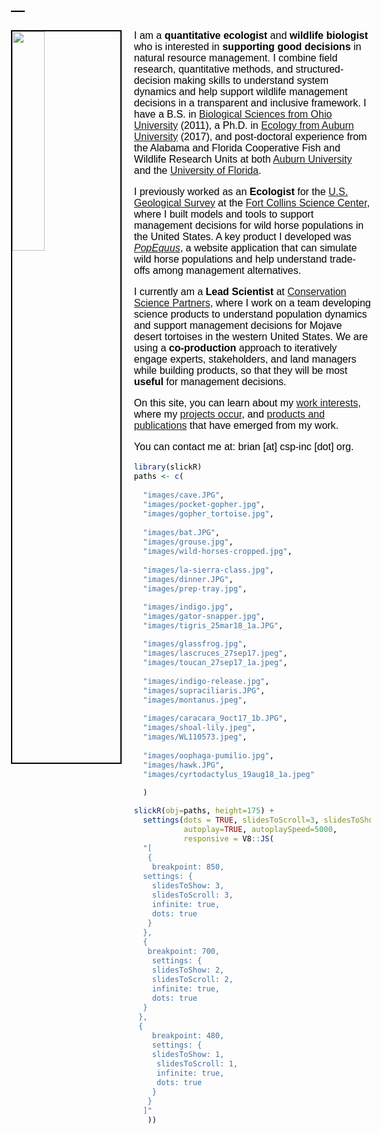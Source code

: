 ---
---

<link rel="stylesheet" href="styles.css" type="text/css">

<style type="text/css">
body{ /* Normal  */ font-size: 16px; font-family: Arial; color:black}
td {  /* Table  */ font-size: 8px;}
h1.title {font-size: 38px; color: DarkRed;}
h1 { /* Header 1 */ font-size: 28px; color: Black;}
h2 { /* Header 2 */ font-size: 22px; color: Black;}
h3 { /* Header 3 */ font-size: 18px; color: Black;}
code.r{ /* Code block */ font-size: 12px;}
pre { /* Code block - determines code spacing between lines */ font-size: 14px;}
</style>

<img src="images/brian-folt.jpg" style="width:30%; border:2px solid; margin-right: 20px" align="left">

I am a **quantitative ecologist** and **wildlife biologist** who is interested in **supporting good decisions** in natural resource management. I combine field research, quantitative methods, and  structured-decision making skills to understand system dynamics and help support wildlife management decisions in a transparent and inclusive framework. I have a B.S. in [Biological Sciences from Ohio University](https://www.ohio.edu/cas/biology) (2011), a Ph.D. in [Ecology from Auburn University](http://www.auburn.edu/cosam/departments/biology/) (2017), and post-doctoral experience from the Alabama and Florida Cooperative Fish and Wildlife Research Units at both [Auburn University](https://www1.usgs.gov/coopunits/unit/Alabama) and the [University of Florida](https://wec.ifas.ufl.edu/coop/). 

I previously worked as an **Ecologist** for the [U.S. Geological Survey](https://www.usgs.gov/) at the [Fort Collins Science Center](https://www.usgs.gov/centers/fort), where I built models and tools to support management decisions for wild horse populations in the United States. A key product I developed was [*PopEquus*](https://rconnect.usgs.gov/popequus/), a website application that can simulate wild horse populations and help understand trade-offs among management alternatives.

I currently am a **Lead Scientist** at [Conservation Science Partners](https://csp-inc.org), where I work on a team developing science products to understand population dynamics and support management decisions for Mojave desert tortoises in the western United States. We are using a **co-production** approach to iteratively engage experts, stakeholders, and land managers while building products, so that they will be most **useful** for management decisions.

On this site, you can learn about my [work interests](https://brianfolt.github.io/research), where my [projects occur](https://brianfolt.github.io/locations), and [products and publications ](https://brianfolt.github.io/publications) that have emerged from my work.

You can contact me at: brian [at] csp-inc [dot] org.

```r
library(slickR)
paths <- c(
  
  "images/cave.JPG",
  "images/pocket-gopher.jpg",
  "images/gopher_tortoise.jpg",
  
  "images/bat.JPG",
  "images/grouse.jpg",
  "images/wild-horses-cropped.jpg",
  
  "images/la-sierra-class.jpg",
  "images/dinner.JPG",
  "images/prep-tray.jpg",

  "images/indigo.jpg",
  "images/gator-snapper.jpg",
  "images/tigris_25mar18_1a.JPG",

  "images/glassfrog.jpg",
  "images/lascruces_27sep17.jpeg",
  "images/toucan_27sep17_1a.jpeg",
    
  "images/indigo-release.jpg",
  "images/supraciliaris.JPG",
  "images/montanus.jpeg",

  "images/caracara_9oct17_1b.JPG",
  "images/shoal-lily.jpeg",
  "images/WL110573.jpeg",
  
  "images/oophaga-pumilio.jpg",
  "images/hawk.JPG",
  "images/cyrtodactylus_19aug18_1a.jpeg"

  )

slickR(obj=paths, height=175) + 
  settings(dots = TRUE, slidesToScroll=3, slidesToShow=3, 
           autoplay=TRUE, autoplaySpeed=5000,
           responsive = V8::JS(
  "[
   {
    breakpoint: 850,
  settings: {
    slidesToShow: 3,
    slidesToScroll: 3,
    infinite: true,
    dots: true
   }
  },
  {
   breakpoint: 700,
    settings: {
    slidesToShow: 2,
    slidesToScroll: 2,
    infinite: true,
    dots: true
  }
 },
 {
    breakpoint: 480,
    settings: {
    slidesToShow: 1,
     slidesToScroll: 1,
     infinite: true,
     dots: true
    }
   }
  ]"
   ))
```